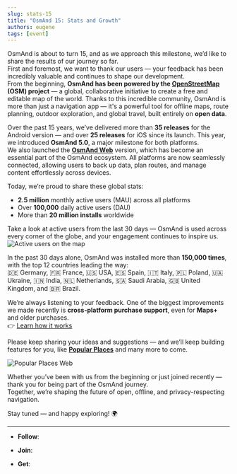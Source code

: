 ```yaml
---
slug: stats-15
title: "OsmAnd 15: Stats and Growth"
authors: eugene
tags: [event]
---
```





OsmAnd is about to turn 15, and as we approach this milestone, we’d like to share the results of our journey so far.  
First and foremost, we want to thank our users — your feedback has been incredibly valuable and continues to shape our development.  
From the beginning, **OsmAnd has been powered by the [OpenStreetMap](https://www.openstreetmap.org/) (OSM) project** — a global, collaborative initiative to create a free and editable map of the world. Thanks to this incredible community, OsmAnd is more than just a navigation app — it's a powerful tool for offline maps, route planning, outdoor exploration, and global travel, built entirely on **open data**.

<!--truncate-->

Over the past 15 years, we’ve delivered more than **35 releases** for the Android version — and over **25 releases** for iOS since its launch. This year, we introduced **OsmAnd 5.0**, a major milestone for both platforms.  
We also launched the [**OsmAnd Web**](https://osmand.net/map) version, which has become an essential part of the OsmAnd ecosystem. All platforms are now seamlessly connected, allowing users to back up data, plan routes, and manage content effortlessly across devices.

Today, we’re proud to share these global stats:

- **2.5 million** monthly active users (MAU) across all platforms  
- Over **100,000** daily active users (DAU)  
- More than **20 million installs** worldwide  

Take a look at active users from the last 30 days — OsmAnd is used across every corner of the globe, and your engagement continues to inspire us.  
![Active users on the map](./img/active-30.png)

In the past 30 days alone, OsmAnd was installed more than **150,000 times**, with the top 12 countries leading the way:  
🇩🇪 Germany, 🇫🇷 France, 🇺🇸 USA, 🇪🇸 Spain, 🇮🇹 Italy, 🇵🇱 Poland, 🇺🇦 Ukraine, 🇮🇳 India, 🇳🇱 Netherlands, 🇸🇦 Saudi Arabia, 🇬🇧 United Kingdom, and 🇧🇷 Brazil.

We’re always listening to your feedback. One of the biggest improvements we made recently is **cross-platform purchase support**, even for **Maps+** and older purchases.  
👉 [Learn how it works](https://osmand.net/docs/user/purchases/cross)

Please keep sharing your ideas and suggestions — and we’ll keep building features for you, like [**Popular Places**](https://osmand.net/docs/user/map/popular_places/) and many more to come.

![Popular Places Web](./img/popular_places_web.png)


Whether you’ve been with us from the beginning or just joined recently — thank you for being part of the OsmAnd journey.  
Together, we’re shaping the future of open, offline, and privacy-respecting navigation.

Stay tuned — and happy exploring! 🌍

_________________

- **Follow**: <LinksSocial/>  

- **Join**: <LinksTelegram/>  

- **Get**: &nbsp;<AndroidStore/>  

    <AppleStore/>